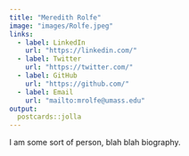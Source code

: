 ```yaml
---
title: "Meredith Rolfe"
image: "images/Rolfe.jpeg"
links:
  - label: LinkedIn
    url: "https://linkedin.com/"
  - label: Twitter
    url: "https://twitter.com/"
  - label: GitHub
    url: "https://github.com/"
  - label: Email
    url: "mailto:mrolfe@umass.edu"
output:
  postcards::jolla
---
```

 
I am some sort of person, blah blah biography.
